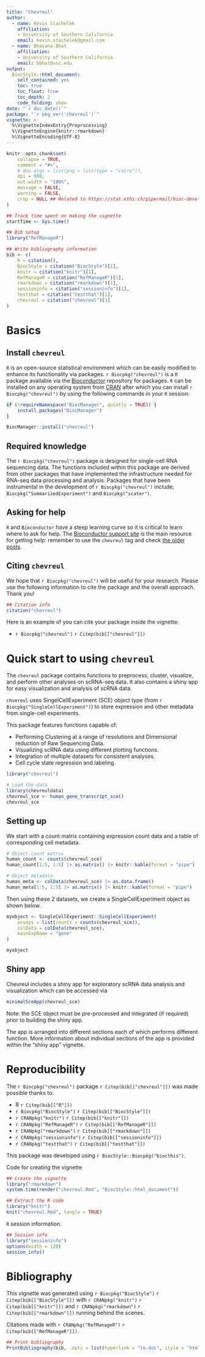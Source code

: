 ```yaml
---
title: "Chevreul"
author: 
  - name: Kevin Stachelek
    affiliation:
    - University of Southern California   
    email: kevin.stachelek@gmail.com
  - name: Bhavana Bhat
    affiliation:
    - University of Southern California   
    email: bbhat@usc.edu
output: 
  BiocStyle::html_document:
    self_contained: yes
    toc: true
    toc_float: true
    toc_depth: 2
    code_folding: show
date: "`r doc_date()`"
package: "`r pkg_ver('chevreul')`"
vignette: >
  %\VignetteIndexEntry{Preprocessing}
  %\VignetteEngine{knitr::rmarkdown}
  %\VignetteEncoding{UTF-8}  
---
```


```r
knitr::opts_chunk$set(
    collapse = TRUE,
    comment = "#>",
    # dev.args = list(png = list(type = "cairo")),
    dpi = 900,
    out.width = "100%",
    message = FALSE,
    warning = FALSE,
    crop = NULL ## Related to https://stat.ethz.ch/pipermail/bioc-devel/2020-April/016656.html
)
```


```r
## Track time spent on making the vignette
startTime <- Sys.time()

## Bib setup
library("RefManageR")

## Write bibliography information
bib <- c(
    R = citation(),
    BiocStyle = citation("BiocStyle")[1],
    knitr = citation("knitr")[1],
    RefManageR = citation("RefManageR")[1],
    rmarkdown = citation("rmarkdown")[1],
    sessioninfo = citation("sessioninfo")[1],
    testthat = citation("testthat")[1],
    chevreul = citation("chevreul")[1]
)
```

# Basics

## Install `chevreul`

`R` is an open-source statistical environment which can be easily modified to enhance its functionality via packages. `r Biocpkg("chevreul")` is a `R` package available via the [Bioconductor](http://bioconductor.org) repository for packages. `R` can be installed on any operating system from [CRAN](https://cran.r-project.org/) after which you can install `r Biocpkg("chevreul")` by using the following commands in your `R` session:

```r
if (!requireNamespace("BiocManager", quietly = TRUE)) {
    install.packages("BiocManager")
}

BiocManager::install("chevreul")

```

## Required knowledge

The `r Biocpkg("chevreul")` package is designed for single-cell RNA sequencing data. The functions included within this package are derived from other packages that have implemented the infrastructure needed for RNA-seq data processing and analysis. Packages that have been instrumental in the development of `r Biocpkg("chevreul")` include, `Biocpkg("SummarizedExperiment")` and `Biocpkg("scater")`.

## Asking for help

`R` and `Bioconductor` have a steep learning curve so it is critical to learn where to ask for help. The [Bioconductor support site](https://support.bioconductor.org/) is the main resource for getting help: remember to use the `chevreul` tag and check [the older posts](https://support.bioconductor.org/tag/chevreul/). 

## Citing `chevreul`

We hope that `r Biocpkg("chevreul")` will be useful for your research. Please use the following information to cite the package and the overall approach. Thank you!

```r
## Citation info
citation("chevreul")
```

Here is an example of you can cite your package inside the vignette:

* `r Biocpkg("chevreul")` `r Citep(bib[["chevreul"]])`

# Quick start to using `chevreul`

The `chevreul` package contains functions to preprocess, cluster, visualize, and perform other analyses on scRNA-seq data. It also contains a shiny app for easy visualization and analysis of scRNA data.

`chvereul` uses SingelCellExperiment (SCE) object type (from `r Biocpkg("SingleCellExperiment")`) to store expression and other metadata from single-cell experiments. 

This package features functions capable of:

* Performing Clustering at a range of resolutions and Dimensional reduction of Raw Sequencing Data.
* Visualizing scRNA data using different plotting functions.
* Integration of multiple datasets for consistent analyses. 
* Cell cycle state regression and labeling.

```r

library("chevreul")

# Load the data
library(chevreuldata)
chevreul_sce <- human_gene_transcript_sce()
chevreul_sce
```
## Setting up

We start with a count matrix containing expression count data and a table of corresponding cell metadata.

```r
# Object count matrix
human_count <- counts(chevreul_sce)
human_count[1:5, 1:5] |> as.matrix() |> knitr::kable(format = "pipe")

# Object metadata
human_meta <- colData(chevreul_sce) |> as.data.frame()
human_meta[1:5, 1:5] |> as.matrix() |> knitr::kable(format = "pipe")
```

Then using these 2 datasets, we create a SingleCellExperiment object as shown below.
```r
myobject <- SingleCellExperiment::SingleCellExperiment(
    assays = list(counts = counts(chevreul_sce)),
    colData = colData(chevreul_sce),
    mainExpName = "gene"
)

myobject
```

## Shiny app

Chevreul includes a shiny app for exploratory scRNA data analysis and visualization which can be accessed via

```r

minimalSceApp(chevreul_sce)

```

Note: the SCE object must be pre-processed and integrated (if required) prior to building the shiny app.

The app is arranged into different sections each of which performs different function. More information about individual sections of the app is provided within the "shiny app" vignette. 

# Reproducibility

The `r Biocpkg("chevreul")` package `r Citep(bib[["chevreul"]])` was made possible thanks to:

* R `r Citep(bib[["R"]])`
* `r Biocpkg("BiocStyle")` `r Citep(bib[["BiocStyle"]])`
* `r CRANpkg("knitr")` `r Citep(bib[["knitr"]])`
* `r CRANpkg("RefManageR")` `r Citep(bib[["RefManageR"]])`
* `r CRANpkg("rmarkdown")` `r Citep(bib[["rmarkdown"]])`
* `r CRANpkg("sessioninfo")` `r Citep(bib[["sessioninfo"]])`
* `r CRANpkg("testthat")` `r Citep(bib[["testthat"]])`

This package was developed using `r BiocStyle::Biocpkg("biocthis")`.


Code for creating the vignette

```r
## Create the vignette
library("rmarkdown")
system.time(render("chevreul.Rmd", "BiocStyle::html_document"))

## Extract the R code
library("knitr")
knit("chevreul.Rmd", tangle = TRUE)
```


`R` session information.

```r
## Session info
library("sessioninfo")
options(width = 120)
session_info()
```



# Bibliography

This vignette was generated using `r Biocpkg("BiocStyle")` `r Citep(bib[["BiocStyle"]])`
with `r CRANpkg("knitr")` `r Citep(bib[["knitr"]])` and `r CRANpkg("rmarkdown")` `r Citep(bib[["rmarkdown"]])` running behind the scenes.

Citations made with `r CRANpkg("RefManageR")` `r Citep(bib[["RefManageR"]])`.

```r
## Print bibliography
PrintBibliography(bib, .opts = list(hyperlink = "to.doc", style = "html"))
```
